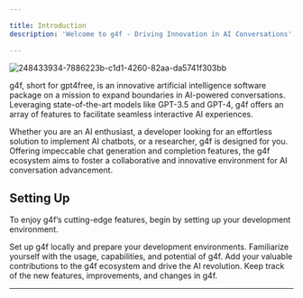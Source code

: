 ```yaml
---

title: Introduction
description: 'Welcome to g4f - Driving Innovation in AI Conversations'

---
```


![248433934-7886223b-c1d1-4260-82aa-da5741f303bb](https://github.com/xtekky/gpt4free/assets/98614666/ea012c87-76e0-496a-8ac4-e2de090cc6c9)

g4f, short for gpt4free, is an innovative artificial intelligence software package on a mission to expand boundaries in AI-powered conversations. Leveraging state-of-the-art models like GPT-3.5 and GPT-4, g4f offers an array of features to facilitate seamless interactive AI experiences.

Whether you are an AI enthusiast, a developer looking for an effortless solution to implement AI chatbots, or a researcher, g4f is designed for you. Offering impeccable chat generation and completion features, the g4f ecosystem aims to foster a collaborative and innovative environment for AI conversation advancement.

## Setting Up

To enjoy g4f’s cutting-edge features, begin by setting up your development environment. 

<CardGroup cols={2}>
  <Card
    title="Install g4f"
    icon="gear"
    href="/get-started/quickstart"
  >
    Set up g4f locally and prepare your development environments.
  </Card>
  <Card
    title="Explore Usage"
    icon="code"
    href="https://mintlify.com/docs/api-playground/openapi"
  >
    Familiarize yourself with the usage, capabilities, and potential of g4f.
  </Card>
  <Card
    title="Contribute"
    icon="screwdriver-wrench"
    href="/get-started/contributing"
  >
    Add your valuable contributions to the g4f ecosystem and drive the AI revolution.
  </Card>
  <Card
    title="Stay Updated"
    icon="stars"
    href="/get-started/changelog"
  >
    Keep track of the new features, improvements, and changes in g4f.
  </Card>
</CardGroup>

---